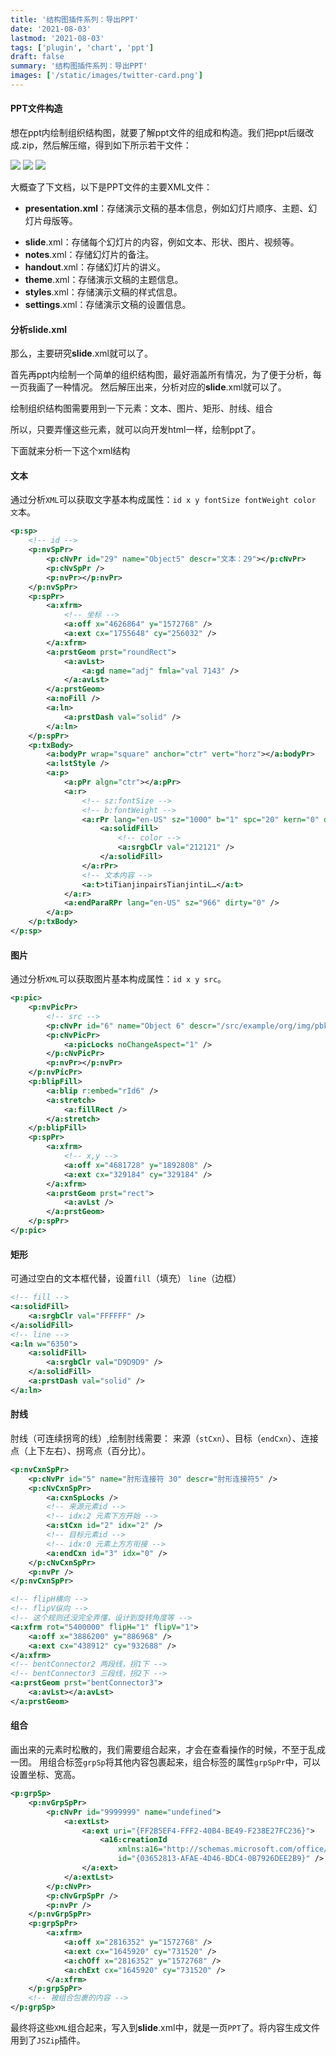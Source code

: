 ```yaml
---
title: '结构图插件系列：导出PPT'
date: '2021-08-03'
lastmod: '2021-08-03'
tags: ['plugin', 'chart', 'ppt']
draft: false
summary: '结构图插件系列：导出PPT'
images: ['/static/images/twitter-card.png']
---
```


<TOCInline toc={props.toc} />

#### PPT文件构造

想在ppt内绘制组织结构图，就要了解ppt文件的组成和构造。我们把ppt后缀改成.zip，然后解压缩，得到如下所示若干文件：

<img src="/static/images/blog/ppt3.png" />
<img src="/static/images/blog/ppt2.png" />
<img src="/static/images/blog/ppt1.png" />

大概查了下文档，以下是PPT文件的主要XML文件：

- **presentation.xml**：存储演示文稿的基本信息，例如幻灯片顺序、主题、幻灯片母版等。

* **slide**.xml：存储每个幻灯片的内容，例如文本、形状、图片、视频等。
* **notes**.xml：存储幻灯片的备注。
* **handout**.xml：存储幻灯片的讲义。
* **theme**.xml：存储演示文稿的主题信息。
* **styles**.xml：存储演示文稿的样式信息。
* **settings**.xml：存储演示文稿的设置信息。

#### 分析**slide**.xml

那么，主要研究**slide**.xml就可以了。

首先再ppt内绘制一个简单的组织结构图，最好涵盖所有情况，为了便于分析，每一页我画了一种情况。
然后解压出来，分析对应的**slide**.xml就可以了。

绘制组织结构图需要用到一下元素：文本、图片、矩形、肘线、组合

所以，只要弄懂这些元素，就可以向开发html一样，绘制ppt了。

下面就来分析一下这个xml结构

#### 文本

通过分析`XML`可以获取文字基本构成属性：`id x y fontSize fontWeight color 文`本。

```xml
<p:sp>
    <!-- id -->
    <p:nvSpPr>
        <p:cNvPr id="29" name="Object5" descr="文本：29"></p:cNvPr>
        <p:cNvSpPr />
        <p:nvPr></p:nvPr>
    </p:nvSpPr>
    <p:spPr>
        <a:xfrm>
            <!-- 坐标 -->
            <a:off x="4626864" y="1572768" />
            <a:ext cx="1755648" cy="256032" />
        </a:xfrm>
        <a:prstGeom prst="roundRect">
            <a:avLst>
                <a:gd name="adj" fmla="val 7143" />
            </a:avLst>
        </a:prstGeom>
        <a:noFill />
        <a:ln>
            <a:prstDash val="solid" />
        </a:ln>
    </p:spPr>
    <p:txBody>
        <a:bodyPr wrap="square" anchor="ctr" vert="horz"></a:bodyPr>
        <a:lstStyle />
        <a:p>
            <a:pPr algn="ctr"></a:pPr>
            <a:r>
                <!-- sz:fontSize -->
                <!-- b:fontWeight -->
                <a:rPr lang="en-US" sz="1000" b="1" spc="20" kern="0" dirty="0">
                    <a:solidFill>
                        <!-- color -->
                        <a:srgbClr val="212121" />
                    </a:solidFill>
                </a:rPr>
                <!-- 文本内容 -->
                <a:t>tiTianjinpairsTianjintiL…</a:t>
            </a:r>
            <a:endParaRPr lang="en-US" sz="966" dirty="0" />
        </a:p>
    </p:txBody>
</p:sp>
```

#### 图片

通过分析`XML`可以获取图片基本构成属性：`id x y src`。

```xml
<p:pic>
    <p:nvPicPr>
        <!-- src -->
        <p:cNvPr id="6" name="Object 6" descr="/src/example/org/img/pbk.png"> </p:cNvPr>
        <p:cNvPicPr>
            <a:picLocks noChangeAspect="1" />
        </p:cNvPicPr>
        <p:nvPr></p:nvPr>
    </p:nvPicPr>
    <p:blipFill>
        <a:blip r:embed="rId6" />
        <a:stretch>
            <a:fillRect />
        </a:stretch>
    </p:blipFill>
    <p:spPr>
        <a:xfrm>
            <!-- x,y -->
            <a:off x="4681728" y="1892808" />
            <a:ext cx="329184" cy="329184" />
        </a:xfrm>
        <a:prstGeom prst="rect">
            <a:avLst />
        </a:prstGeom>
    </p:spPr>
</p:pic>
```

#### 矩形

可通过空白的文本框代替，设置`fill`（填充） `line`（边框）

```xml
<!-- fill -->
<a:solidFill>
    <a:srgbClr val="FFFFFF" />
</a:solidFill>
<!-- line -->
<a:ln w="6350">
    <a:solidFill>
        <a:srgbClr val="D9D9D9" />
    </a:solidFill>
    <a:prstDash val="solid" />
</a:ln>
```

#### 肘线

肘线（可连续拐弯的线）,绘制肘线需要：
来源（`stCxn`）、目标（`endCxn`）、连接点（上下左右）、拐弯点（百分比）。

```xml
<p:nvCxnSpPr>
    <p:cNvPr id="5" name="肘形连接符 30" descr="肘形连接符5" />
    <p:cNvCxnSpPr>
        <a:cxnSpLocks />
        <!-- 来源元素id -->
        <!-- idx:2 元素下方开始 -->
        <a:stCxn id="2" idx="2" />
        <!-- 目标元素id -->
        <!-- idx:0 元素上方方衔接 -->
        <a:endCxn id="3" idx="0" />
    </p:cNvCxnSpPr>
    <p:nvPr />
</p:nvCxnSpPr>

<!-- flipH横向 -->
<!-- flipV纵向 -->
<!-- 这个规则还没完全弄懂，设计到旋转角度等 -->
<a:xfrm rot="5400000" flipH="1" flipV="1">
    <a:off x="3886200" y="886968" />
    <a:ext cx="438912" cy="932688" />
</a:xfrm>
<!-- bentConnector2 两段线，拐1下 -->
<!-- bentConnector3 三段线，拐2下 -->
<a:prstGeom prst="bentConnector3">
    <a:avLst></a:avLst>
</a:prstGeom>
```

#### 组合

画出来的元素时松散的，我们需要组合起来，才会在查看操作的时候，不至于乱成一团。
用组合标签`grpSp`将其他内容包裹起来，组合标签的属性`grpSpPr`中，可以设置坐标、宽高。

```xml
<p:grpSp>
    <p:nvGrpSpPr>
        <p:cNvPr id="9999999" name="undefined">
            <a:extLst>
                <a:ext uri="{FF2B5EF4-FFF2-40B4-BE49-F238E27FC236}">
                    <a16:creationId
                        xmlns:a16="http://schemas.microsoft.com/office/drawing/2014/main"
                        id="{03652813-AFAE-4D46-BDC4-0B7926DEE2B9}" />
                </a:ext>
            </a:extLst>
        </p:cNvPr>
        <p:cNvGrpSpPr />
        <p:nvPr />
    </p:nvGrpSpPr>
    <p:grpSpPr>
        <a:xfrm>
            <a:off x="2816352" y="1572768" />
            <a:ext cx="1645920" cy="731520" />
            <a:chOff x="2816352" y="1572768" />
            <a:chExt cx="1645920" cy="731520" />
        </a:xfrm>
    </p:grpSpPr>
    <!-- 被组合包裹的内容 -->
</p:grpSp>
```

最终将这些`XML`组合起来，写入到**slide**.xml中，就是一页`PPT`了。将内容生成文件用到了`JSZip`插件。
